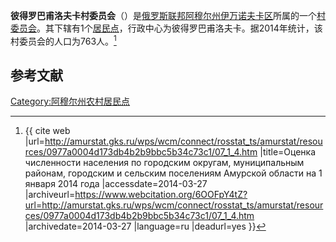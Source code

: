 {{Infobox Settlement
| official_name = 彼得罗巴甫洛夫卡村委员会
| native_name = Петропавловский сельсовет
| settlement_type = [[村委员会|村委员会]]
| subdivision_type = [[国家|国家]]
| subdivision_type1 = [[俄罗斯行政区划|州]]
| subdivision_type2 = [[区_(苏联)|区]]
| subdivision_name = {{RUS}}
| subdivision_name1 = [[阿穆尔州|阿穆尔州]]
| subdivision_name2 = [[伊万诺夫卡区|伊万诺夫卡区]]
| seat_type = 行政中心
| seat = 彼得罗巴甫洛夫卡
| population_as_of=2014
| population_footnotes = <ref name=amurstat />
| population_total = 763
| coordinates_display = inline,title
| latd = 50 | latm = 30 | lats = 34 | latNS = N
| longd = 127 | longm = 48 | longs = 12 | longEW = E
| timezone = [[雅库茨克时间|MSK+6]]
| utc_offset = +9
| blank_name = [[俄罗斯市政土地区划代码|OKTMO编码]]
| blank_info = [http://classif.spb.ru/classificators/view/tma.php?st=A&kr=1&kod=10628428 10628428]
}}
'''彼得罗巴甫洛夫卡村委员会'''（{{lang-ru|Петропавловский сельсовет}}）是[[俄罗斯联邦|俄罗斯联邦]][[阿穆尔州|阿穆尔州]][[伊万诺夫卡区|伊万诺夫卡区]]所属的一个[[村委员会|村委员会]]。其下辖有1个[[居民点|居民点]]，行政中心为彼得罗巴甫洛夫卡。据2014年统计，该村委员会的人口为763人。<ref name=amurstat>{{ cite web |url=http://amurstat.gks.ru/wps/wcm/connect/rosstat_ts/amurstat/resources/0977a0004d173db4b2b9bbc5b34c73c1/07_1_4.htm |title=Оценка численности населения по городским округам, муниципальным районам, городским и сельским поселениям Амурской области на 1 января 2014 года |accessdate=2014-03-27 |archiveurl=https://www.webcitation.org/6OOFpY4tZ?url=http://amurstat.gks.ru/wps/wcm/connect/rosstat_ts/amurstat/resources/0977a0004d173db4b2b9bbc5b34c73c1/07_1_4.htm |archivedate=2014-03-27 |language=ru |deadurl=yes }}</ref>

== 参考文献 ==
{{reflist}}

{{Russia-stub}}

[[Category:阿穆尔州农村居民点|Category:阿穆尔州农村居民点]]
